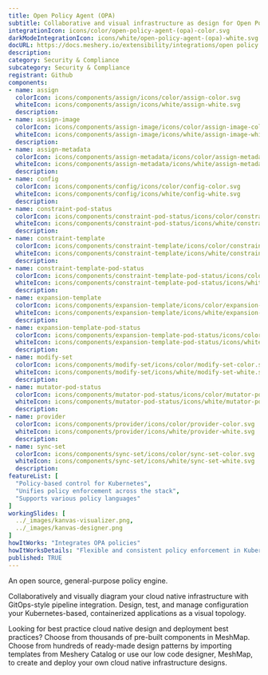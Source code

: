 ```yaml
---
title: Open Policy Agent (OPA)
subtitle: Collaborative and visual infrastructure as design for Open Policy Agent (OPA)
integrationIcon: icons/color/open-policy-agent-(opa)-color.svg
darkModeIntegrationIcon: icons/white/open-policy-agent-(opa)-white.svg
docURL: https://docs.meshery.io/extensibility/integrations/open policy agent (opa)
description: 
category: Security & Compliance
subcategory: Security & Compliance
registrant: Github
components: 
- name: assign
  colorIcon: icons/components/assign/icons/color/assign-color.svg
  whiteIcon: icons/components/assign/icons/white/assign-white.svg
  description: 
- name: assign-image
  colorIcon: icons/components/assign-image/icons/color/assign-image-color.svg
  whiteIcon: icons/components/assign-image/icons/white/assign-image-white.svg
  description: 
- name: assign-metadata
  colorIcon: icons/components/assign-metadata/icons/color/assign-metadata-color.svg
  whiteIcon: icons/components/assign-metadata/icons/white/assign-metadata-white.svg
  description: 
- name: config
  colorIcon: icons/components/config/icons/color/config-color.svg
  whiteIcon: icons/components/config/icons/white/config-white.svg
  description: 
- name: constraint-pod-status
  colorIcon: icons/components/constraint-pod-status/icons/color/constraint-pod-status-color.svg
  whiteIcon: icons/components/constraint-pod-status/icons/white/constraint-pod-status-white.svg
  description: 
- name: constraint-template
  colorIcon: icons/components/constraint-template/icons/color/constraint-template-color.svg
  whiteIcon: icons/components/constraint-template/icons/white/constraint-template-white.svg
  description: 
- name: constraint-template-pod-status
  colorIcon: icons/components/constraint-template-pod-status/icons/color/constraint-template-pod-status-color.svg
  whiteIcon: icons/components/constraint-template-pod-status/icons/white/constraint-template-pod-status-white.svg
  description: 
- name: expansion-template
  colorIcon: icons/components/expansion-template/icons/color/expansion-template-color.svg
  whiteIcon: icons/components/expansion-template/icons/white/expansion-template-white.svg
  description: 
- name: expansion-template-pod-status
  colorIcon: icons/components/expansion-template-pod-status/icons/color/expansion-template-pod-status-color.svg
  whiteIcon: icons/components/expansion-template-pod-status/icons/white/expansion-template-pod-status-white.svg
  description: 
- name: modify-set
  colorIcon: icons/components/modify-set/icons/color/modify-set-color.svg
  whiteIcon: icons/components/modify-set/icons/white/modify-set-white.svg
  description: 
- name: mutator-pod-status
  colorIcon: icons/components/mutator-pod-status/icons/color/mutator-pod-status-color.svg
  whiteIcon: icons/components/mutator-pod-status/icons/white/mutator-pod-status-white.svg
  description: 
- name: provider
  colorIcon: icons/components/provider/icons/color/provider-color.svg
  whiteIcon: icons/components/provider/icons/white/provider-white.svg
  description: 
- name: sync-set
  colorIcon: icons/components/sync-set/icons/color/sync-set-color.svg
  whiteIcon: icons/components/sync-set/icons/white/sync-set-white.svg
  description: 
featureList: [
  "Policy-based control for Kubernetes",
  "Unifies policy enforcement across the stack",
  "Supports various policy languages"
]
workingSlides: [
  ../_images/kanvas-visualizer.png,
  ../_images/kanvas-designer.png
]
howItWorks: "Integrates OPA policies"
howItWorksDetails: "Flexible and consistent policy enforcement in Kubernetes"
published: TRUE
---
```

<p>
An open source, general-purpose policy engine.
</p>
<p>
    Collaboratively and visually diagram your cloud native infrastructure with GitOps-style pipeline integration. Design, test, and manage configuration your Kubernetes-based, containerized applications as a visual topology.
</p>
<p>
    Looking for best practice cloud native design and deployment best practices? Choose from thousands of pre-built components in MeshMap. Choose from hundreds of ready-made design patterns by importing templates from Meshery Catalog or use our low code designer, MeshMap, to create and deploy your own cloud native infrastructure designs.
</p>
